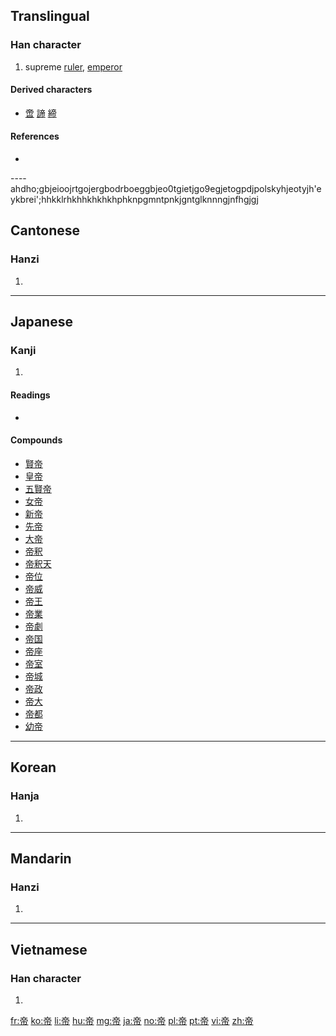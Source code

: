 ==Translingual==

===Han character===
{{Han char|rn=50|rad=巾|as=06|sn=9|four=0022<sub>7</sub>|canj=卜月中月 (YBLB)}}

# supreme [[ruler]], [[emperor]]

====Derived characters====
* [[啻]] [[諦]] [[締]]

====References====
* {{Han ref|kx=0330.140|dkj=08865|dj=0636.060|hdz=10738.020|uh=5E1D|ud=24093|bh=ABD2|bd=43986}}

----ahdho;gbjeioojrtgojergbodrboeggbjeo0tgietjgo9egjetogpdjpolskyhjeotyjh'eykbrei';hhkklrhkhhkhkhkhphknpgmntpnkjgntglknnngjnfhgjgj

==Cantonese==

===Hanzi===
{{yue-hanzi|jyut=|y=dai3}}

# {{defn|lang=yue|sort=巾06}}

----

==Japanese==

===Kanji===
{{ja-kanji|grade=c|rs=巾06}}

# {{defn|lang=ja|sort=巾06}}

====Readings====
* {{ja-readings|on=[[てい]] (tei), [[たい]] (tai)|kun=[[みかど]] (mikado)}}

====Compounds====
* [[賢帝]]
* [[皇帝]]
* [[五賢帝]]
* [[女帝]]
* [[新帝]]
* [[先帝]]
* [[大帝]]
* [[帝釈]]
* [[帝釈天]]
* [[帝位]]
* [[帝威]]
* [[帝王]]
* [[帝業]]
* [[帝劇]]
* [[帝国]]
* [[帝座]]
* [[帝室]]
* [[帝城]]
* [[帝政]]
* [[帝大]]
* [[帝都]]
* [[幼帝]]

----

==Korean==

===Hanja===
{{ko-hanja|hangeul=제|eumhun=임금, 하느님|rv=je|mr=che}}

# {{defn|lang=ko|sort=巾06}}

----

==Mandarin==

===Hanzi===
{{cmn-hanzi|pin=[[dì]] ([[di4]])|wg=ti<sup>4</sup>}}

# {{defn|lang=cmn|sort=巾06}}

----

==Vietnamese==

===Han character===
{{vi-hantu|[[đế]], [[đấy]], [[đê]], [[để]], [[đí]], [[đó]]|rs=巾06}}

# {{defn|lang=vi|sort=巾06}}

[[fr:帝]]
[[ko:帝]]
[[li:帝]]
[[hu:帝]]
[[mg:帝]]
[[ja:帝]]
[[no:帝]]
[[pl:帝]]
[[pt:帝]]
[[vi:帝]]
[[zh:帝]]